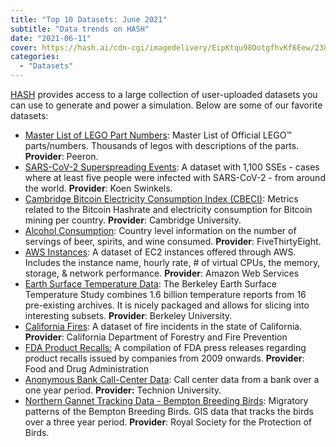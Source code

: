 ```yaml
---
title: "Top 10 Datasets: June 2021"
subtitle: "Data trends on HASH"
date: "2021-06-11"
cover: https://hash.ai/cdn-cgi/imagedelivery/EipKtqu98OotgfhvKf6Eew/23834e04-c7fd-4b07-5510-c630251f9a00/public
categories:
  - "Datasets"
---
```


[HASH](https://hash.ai/platform/index) provides access to a large collection of user-uploaded datasets you can use to generate and power a simulation. Below are some of our favorite datasets:

- [Master List of LEGO Part Numbers](https://simulation.hash.ai/@peeron/parts): Master List of Official LEGO™ parts/numbers. Thousands of legos with descriptions of the parts. **Provider**: Peeron.
- [SARS-CoV-2 Superspreading Events](https://simulation.hash.ai/@hash/superspreading): A dataset with 1,100 SSEs - cases where at least five people were infected with SARS-CoV-2 - from around the world. **Provider**: Koen Swinkels.
- [Cambridge Bitcoin Electricity Consumption Index (CBECI)](https://simulation.hash.ai/@anon/cbeci): Metrics related to the Bitcoin Hashrate and electricity consumption for Bitcoin mining per country. **Provider**: Cambridge University.
- [Alcohol Consumption](https://simulation.hash.ai/@fivethirtyeight/alcohol-consumption): Country level information on the number of servings of beer, spirits, and wine consumed. **Provider**: FiveThirtyEight.
- [AWS Instances](https://simulation.hash.ai/@hash/aws-instances): A dataset of EC2 instances offered through AWS. Includes the instance name, hourly rate, # of virtual CPUs, the memory, storage, & network performance. **Provider**: Amazon Web Services
- [Earth Surface Temperature Data](https://simulation.hash.ai/@berkeleyearth/surface-temperature): The Berkeley Earth Surface Temperature Study combines 1.6 billion temperature reports from 16 pre-existing archives. It is nicely packaged and allows for slicing into interesting subsets. **Provider**: Berkeley University.
- [California Fires](https://simulation.hash.ai/@anon/ca-fires): A dataset of fire incidents in the state of California. **Provider**: California Department of Forestry and Fire Prevention
- [FDA Product Recalls:](https://simulation.hash.ai/@us-fda/recalls) A compilation of FDA press releases regarding product recalls issued by companies from 2009 onwards. **Provider**: Food and Drug Administration
- [Anonymous Bank Call-Center Data](https://simulation.hash.ai/@technion/call-center-data): Call center data from a bank over a one year period. **Provider:** Technion University.
- [Northern Gannet Tracking Data - Bempton Breeding Birds](https://simulation.hash.ai/@royal-society-for-the-/northern_gannets): Migratory patterns of the Bempton Breeding Birds. GIS data that tracks the birds over a three year period. **Provider**: Royal Society for the Protection of Birds.

To use these and other datasets in HASH, learn more about [using datasets in simulations](https://hash.dev/docs/simulations/create/datasets) in the HASH docs, and explore an example of data being used in practice in the HASH [city infection model](https://simulation.hash.ai/index/5e863dcaeb2a7120ea2fe0b8/city-infection-model), where real-world housing data determines the location of houses and offices in a SEIR model.
